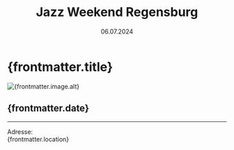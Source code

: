﻿---
draft: false
history: false
layout: ../../layouts/BlogLayout.astro
publishedDate: 2024-07-06
date: 06.07.2024
uhrzeit: 20:30 Uhr
title: Jazz Weekend Regensburg
description: Auftritt auf der Außenbühne im Hof des Schlosses Wenzenbach
location: Schloss Schönberg, Am Schloß 2, 93173 Wenzenbach
keywords: Jazzfest Regensburg, Wenzenbach, Regensburg
link: 
linktext: 
image:
  src: /images/ical.png
  alt: Jazz Weekend Regensburg
---

#  {frontmatter.title}

<div id="toc">
    <Image
      src={frontmatter.image.src}
      width={1000}
      height="auto"
      quality={95}
      format = "webp"
      class = "rounded-xl"
      alt={frontmatter.image.alt}
    />
</div>

## {frontmatter.date}



---


Adresse: <br /> {frontmatter.location}
<br />
